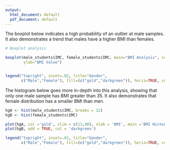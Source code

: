 ```yaml
---
output:
  html_document: default
  pdf_document: default
---
```

The boxplot below indicates a high probability of an outlier at male samples. It also demonstrates a trend that males have a higher BMI than females.


```r
# Boxplot analysis

boxplot(male_students$IMC, female_students$IMC, main="BMI Analysis", col=(c("gold","darkgreen")),
        ylab="BMI Value")


legend("topright", inset=.02, title="Gender",
       c("Male","Female"), fill=(c("gold","darkgreen")), horiz=TRUE, cex=0.8)
```

The histogram below goes more in-depth into this analysis, showing that only one male sample has BMI greater than 35. It also demonstrates that female distribution has a smaller BMI than men.


```r
hgA <- hist(male_students$IMC, breaks = 12)
hgB <- hist(female_students$IMC)

plot(hgA, col ='gold', xlim = c(13,40), xlab = 'BMI', main ='BMI Histogram')
plot(hgB, add = TRUE, col = 'darkgreen')

legend("topright", inset=.02, title="Gender",
       c("Male","Female"), fill=(c("gold","darkgreen")), horiz=TRUE, cex=0.75)
```
